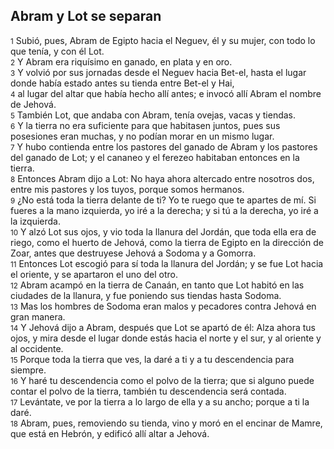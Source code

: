 == Abram y Lot se separan ==

{{anchor|1}} <small>1</small> Subió, pues, Abram de Egipto hacia el Neguev, él y su mujer, con todo lo que tenía, y con él Lot.<br>
{{anchor|2}} <small>2</small> Y Abram era riquísimo en ganado, en plata y en oro.<br>
{{anchor|3}} <small>3</small> Y volvió por sus jornadas desde el Neguev hacia Bet-el, hasta el lugar donde había estado antes su tienda entre Bet-el y Hai,<br>
{{anchor|4}} <small>4</small> al lugar del altar que había hecho allí antes; e invocó allí Abram el nombre de Jehová.<br>
{{anchor|5}} <small>5</small> También Lot, que andaba con Abram, tenía ovejas, vacas y tiendas.<br>
{{anchor|6}} <small>6</small> Y la tierra no era suficiente para que habitasen juntos, pues sus posesiones eran muchas, y no podían morar en un mismo lugar.<br>
{{anchor|7}} <small>7</small> Y hubo contienda entre los pastores del ganado de Abram y los pastores del ganado de Lot; y el cananeo y el ferezeo habitaban entonces en la tierra.<br>
{{anchor|8}} <small>8</small> Entonces Abram dijo a Lot: No haya ahora altercado entre nosotros dos, entre mis pastores y los tuyos, porque somos hermanos.<br>
{{anchor|9}} <small>9</small> ¿No está toda la tierra delante de ti? Yo te ruego que te apartes de mí. Si fueres a la mano izquierda, yo iré a la derecha; y si tú a la derecha, yo iré a la izquierda.<br>
{{anchor|10}} <small>10</small> Y alzó Lot sus ojos, y vio toda la llanura del Jordán, que toda ella era de riego, como el huerto de Jehová, como la tierra de Egipto en la dirección de Zoar, antes que destruyese Jehová a Sodoma y a Gomorra.<br>
{{anchor|11}} <small>11</small> Entonces Lot escogió para sí toda la llanura del Jordán; y se fue Lot hacia el oriente, y se apartaron el uno del otro.<br>
{{anchor|12}} <small>12</small> Abram acampó en la tierra de Canaán, en tanto que Lot habitó en las ciudades de la llanura, y fue poniendo sus tiendas hasta Sodoma.<br>
{{anchor|13}} <small>13</small> Mas los hombres de Sodoma eran malos y pecadores contra Jehová en gran manera.<br>
{{anchor|14}} <small>14</small> Y Jehová dijo a Abram, después que Lot se apartó de él: Alza ahora tus ojos, y mira desde el lugar donde estás hacia el norte y el sur, y al oriente y al occidente.<br>
{{anchor|15}} <small>15</small> Porque toda la tierra que ves, la daré a ti y a tu descendencia para siempre.<br>
{{anchor|16}} <small>16</small> Y haré tu descendencia como el polvo de la tierra; que si alguno puede contar el polvo de la tierra, también tu descendencia será contada.<br>
{{anchor|17}} <small>17</small> Levántate, ve por la tierra a lo largo de ella y a su ancho; porque a ti la daré.<br>
{{anchor|18}} <small>18</small> Abram, pues, removiendo su tienda, vino y moró en el encinar de Mamre, que está en Hebrón, y edificó allí altar a Jehová.<br>
